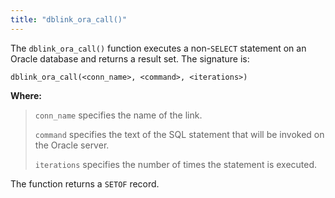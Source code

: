 ```yaml
---
title: "dblink_ora_call()"
---
```


<div id="dblink_ora_call" class="registered_link"></div>

The `dblink_ora_call()` function executes a non-`SELECT` statement on an Oracle database and returns a result set. The signature is:

```text
dblink_ora_call(<conn_name>, <command>, <iterations>)
```

**Where:**

> `conn_name` specifies the name of the link.
>
> `command` specifies the text of the SQL statement that will be invoked on the Oracle server.
>
> `iterations` specifies the number of times the statement is executed.

The function returns a `SETOF` record.
